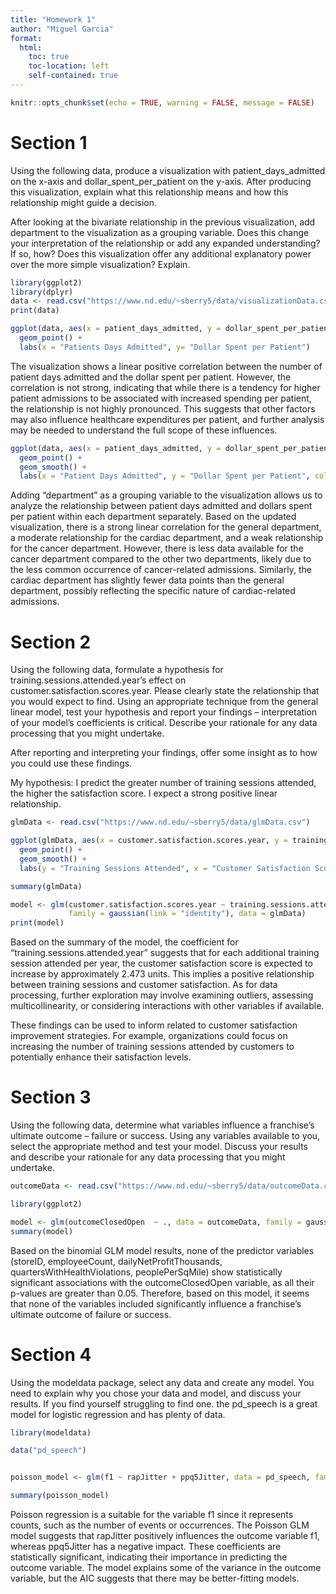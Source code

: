 ```yaml
---
title: "Homework 1"
author: "Miguel Garcia"
format:
  html:
    toc: true
    toc-location: left
    self-contained: true
---
```


```r
knitr::opts_chunk$set(echo = TRUE, warning = FALSE, message = FALSE)
```

# Section 1  

Using the following data, produce a visualization with patient_days_admitted on the x-axis and dollar_spent_per_patient on the y-axis. After producing this visualization, explain what this relationship means and how this relationship might guide a decision.

After looking at the bivariate relationship in the previous visualization, add department to the visualization as a grouping variable. Does this change your interpretation of the relationship or add any expanded understanding? If so, how? Does this visualization offer any additional explanatory power over the more simple visualization? Explain.

```r
library(ggplot2)
library(dplyr)
data <- read.csv("https://www.nd.edu/~sberry5/data/visualizationData.csv")
print(data)

ggplot(data, aes(x = patient_days_admitted, y = dollar_spent_per_patient)) +
  geom_point() +
  labs(x = "Patients Days Admitted", y= "Dollar Spent per Patient")

```
The visualization shows a linear positive correlation between the number of patient days admitted and the dollar spent per patient. However, the correlation is not strong, indicating that while there is a tendency for higher patient admissions to be associated with increased spending per patient, the relationship is not highly pronounced. This suggests that other factors may also influence healthcare expenditures per patient, and further analysis may be needed to understand the full scope of these influences.
```r
ggplot(data, aes(x = patient_days_admitted, y = dollar_spent_per_patient, color = department)) +
  geom_point() +
  geom_smooth() +
  labs(x = "Patient Days Admitted", y = "Dollar Spent per Patient", color = "Department")


```
Adding "department" as a grouping variable to the visualization allows us to analyze the relationship between patient days admitted and dollars spent per patient within each department separately. Based on the updated visualization, there is a strong linear correlation for the general department, a moderate relationship for the cardiac department, and a weak relationship for the cancer department. However, there is less data available for the cancer department compared to the other two departments, likely due to the less common occurrence of cancer-related admissions. Similarly, the cardiac department has slightly fewer data points than the general department, possibly reflecting the specific nature of cardiac-related admissions.




# Section 2  

Using the following data, formulate a hypothesis for training.sessions.attended.year's effect on customer.satisfaction.scores.year. Please clearly state the relationship that you would expect to find. Using an appropriate technique from the general linear model, test your hypothesis and report your findings -- interpretation of your model's coefficients is critical. Describe your rationale for any data processing that you might undertake.

After reporting and interpreting your findings, offer some insight as to how you could use these findings.


My hypothesis: I predict the greater number of training sessions attended, the higher the satisfaction score. I expect a strong positive linear relationship. 
```r
glmData <- read.csv("https://www.nd.edu/~sberry5/data/glmData.csv")

ggplot(glmData, aes(x = customer.satisfaction.scores.year, y = training.sessions.attended.year)) +
  geom_point() +
  geom_smooth() +
  labs(y = "Training Sessions Attended", x = "Customer Satisfaction Score")

```
```r
summary(glmData)
```
```r
model <- glm(customer.satisfaction.scores.year ~ training.sessions.attended.year,
             family = gaussian(link = "identity"), data = glmData)
print(model)
```

Based on the summary of the model, the coefficient for "training.sessions.attended.year" suggests that for each additional training session attended per year, the customer satisfaction score is expected to increase by approximately 2.473 units. This implies a positive relationship between training sessions and customer satisfaction. As for data processing, further exploration may involve examining outliers, assessing multicollinearity, or considering interactions with other variables if available.

These findings can be used to inform related to customer satisfaction improvement strategies. For example, organizations could focus on increasing the number of training sessions attended by customers to potentially enhance their satisfaction levels. 

# Section 3  

Using the following data, determine what variables influence a franchise's ultimate outcome -- failure or success. Using any variables available to you, select the appropriate method and test your model. Discuss your results and describe your rationale for any data processing that you might undertake.

```r
outcomeData <- read.csv("https://www.nd.edu/~sberry5/data/outcomeData.csv")

library(ggplot2)

model <- glm(outcomeClosedOpen  ~ ., data = outcomeData, family = gaussi)
summary(model)
```
Based on the binomial GLM model results, none of the predictor variables (storeID, employeeCount, dailyNetProfitThousands, quartersWithHealthViolations, peoplePerSqMile) show statistically significant associations with the outcomeClosedOpen variable, as all their p-values are greater than 0.05. Therefore, based on this model, it seems that none of the variables included significantly influence a franchise's ultimate outcome of failure or success.


# Section 4

Using the modeldata package, select any data and create any model. You need to explain why you chose your data and model, and discuss your results. If you find yourself struggling to find one. the pd_speech is a great model for logistic regression and has plenty of data.

```r
library(modeldata)

data("pd_speech")


poisson_model <- glm(f1 ~ rapJitter + ppq5Jitter, data = pd_speech, family = poisson)

summary(poisson_model)
```
Poisson regression is a suitable for the variable f1 since it represents counts, such as the number of events or occurrences.
The Poisson GLM model suggests that rapJitter positively influences the outcome variable f1, whereas ppq5Jitter has a negative impact. These coefficients are statistically significant, indicating their importance in predicting the outcome variable. The model explains some of the variance in the outcome variable, but the AIC suggests that there may be better-fitting models.